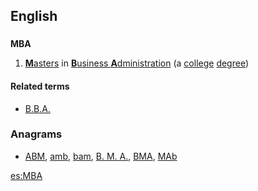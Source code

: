 {{also|mba|ḿbà|mbà}}
==English==
{{wikipedia|Master of Business Administration}}

==={{initialism}}===
'''MBA'''

# [[master|'''M'''asters]] in [[business administration|'''B'''usiness '''A'''dministration]] (a [[college]] [[degree]])

====Related terms====
* [[B.B.A.]]

===Anagrams===
* [[ABM#English|ABM]], [[amb#English|amb]], [[bam#English|bam]], [[B. M. A.#English|B. M. A.]], [[BMA#English|BMA]], [[MAb#English|MAb]]

[[es:MBA]]